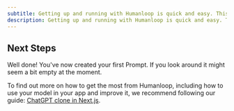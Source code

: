 ```yaml
---
subtitle: Getting up and running with Humanloop is quick and easy. This guide will run you through creating and managing your first Prompt in a few minutes.
description: Getting up and running with Humanloop is quick and easy. This guide will run you through creating and managing your first Prompt in a few minutes.
---
```


<Markdown src="../../snippets/quickstart-create-prompt.mdx" />

## Next Steps

Well done! You've now created your first Prompt. If you look around it might seem a bit empty at the moment.

To find out more on how to get the most from Humanloop, including how to use your model in your app and improve it, we recommend following our guide: [ChatGPT clone in Next.js](./chatgpt-clone-in-nextjs).
